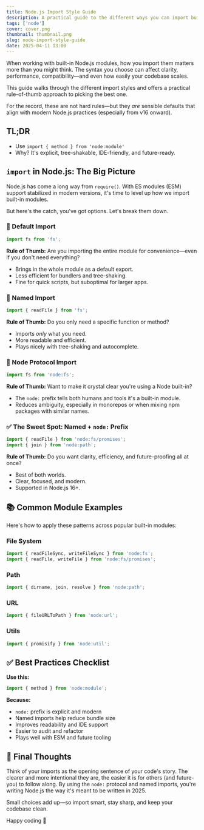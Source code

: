 ```yaml
---
title: Node.js Import Style Guide
description: A practical guide to the different ways you can import built-in modules in Node.js — and why the way you import matters.
tags: ['node']
cover: cover.png
thumbnail: thumbnail.png
slug: node-import-style-guide
date: 2025-04-11 13:00
---
```


When working with built-in Node.js modules, how you import them matters more than you might think. The syntax you choose can affect clarity, performance, compatibility—and even how easily your codebase scales.

This guide walks through the different import styles and offers a practical rule-of-thumb approach to picking the best one.

For the record, these are not hard rules—but they _are_ sensible defaults that align with modern Node.js practices (especially from v16 onward).

## TL;DR

- Use `import { method } from 'node:module'`
- Why? It's explicit, tree-shakable, IDE-friendly, and future-ready.

## `import` in Node.js: The Big Picture

Node.js has come a long way from `require()`. With ES modules (ESM) support stabilized in modern versions, it's time to level up how we import built-in modules.

But here's the catch, you've got options. Let's break them down.

### 🔹 Default Import

```js
import fs from 'fs';
```

**Rule of Thumb:** Are you importing the entire module for convenience—even if you don't need everything?

- Brings in the whole module as a default export.
- Less efficient for bundlers and tree-shaking.
- Fine for quick scripts, but suboptimal for larger apps.

### 🔹 Named Import

```js
import { readFile } from 'fs';
```

**Rule of Thumb:** Do you only need a specific function or method?

- Imports _only_ what you need.
- More readable and efficient.
- Plays nicely with tree-shaking and autocomplete.

### 🔹 Node Protocol Import

```js
import fs from 'node:fs';
```

**Rule of Thumb:** Want to make it crystal clear you're using a Node built-in?

- The `node:` prefix tells both humans and tools it's a built-in module.
- Reduces ambiguity, especially in monorepos or when mixing npm packages with similar names.

### ✅ The Sweet Spot: Named + `node:` Prefix

```js
import { readFile } from 'node:fs/promises';
import { join } from 'node:path';
```

**Rule of Thumb:** Do you want clarity, efficiency, and future-proofing all at once?

- Best of both worlds.
- Clear, focused, and modern.
- Supported in Node.js 16+.

## 📚 Common Module Examples

Here's how to apply these patterns across popular built-in modules:

### File System

```js
import { readFileSync, writeFileSync } from 'node:fs';
import { readFile, writeFile } from 'node:fs/promises';
```

### Path

```js
import { dirname, join, resolve } from 'node:path';
```

### URL

```js
import { fileURLToPath } from 'node:url';
```

### Utils

```js
import { promisify } from 'node:util';
```

## ✅ Best Practices Checklist

**Use this:**

```js
import { method } from 'node:module';
```

**Because:**

- `node:` prefix is explicit and modern
- Named imports help reduce bundle size
- Improves readability and IDE support
- Easier to audit and refactor
- Plays well with ESM and future tooling

## 🧠 Final Thoughts

Think of your imports as the opening sentence of your code's story. The clearer and more intentional they are, the easier it is for others (and future-you) to follow along. By using the `node:` protocol and named imports, you're writing Node.js the way it's meant to be written in 2025.

Small choices add up—so import smart, stay sharp, and keep your codebase clean.

Happy coding 🚀
